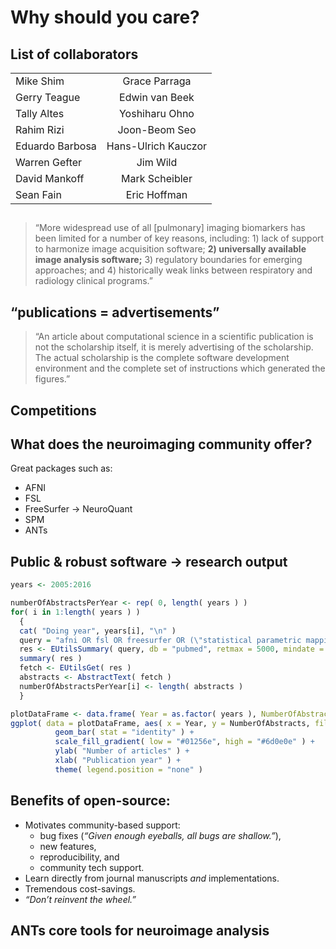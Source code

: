 
# Why should you care?

## List of collaborators

|  |  |
|:----|:-------:|
| Mike Shim  | Grace Parraga  |
| Gerry Teague | Edwin van Beek |
| Tally Altes | Yoshiharu Ohno |
| Rahim Rizi | Joon-Beom Seo |
| Eduardo Barbosa |  Hans-Ulrich Kauczor |
| Warren Gefter | Jim Wild  |
| David Mankoff | Mark Scheibler |
| Sean Fain | Eric Hoffman |

##  

> "More widespread use of all [pulmonary] imaging biomarkers has been limited for a number
> of key reasons, including:
>        1) lack of support to harmonize image acquisition software;
>      __2) universally available image analysis software;__
>        3) regulatory boundaries for emerging approaches; and
>        4) historically weak links between respiratory and radiology clinical programs."

\begin{flushright}
--- E. A. Hoffman et al., JMRI 2015.
\end{flushright}

## "publications $=$ advertisements"

> "An article about computational science in a scientific publication is not the
> scholarship itself, it is merely advertising of the scholarship. The actual
> scholarship is the complete software development environment and the complete
> set of instructions which generated the figures."

\begin{flushright}
 --- Jonathan Buckheit and David Donoho (Jon Claerbout)
\end{flushright}

## Competitions

\centering
\begin{figure}
\includegraphics[width=0.95\textwidth]{./Figs/competitions.png}
\end{figure}


## What does the neuroimaging community offer?

<!--
The lack of available packages in the
-->



Great packages such as:

* AFNI
* FSL
* FreeSurfer  $\longrightarrow$  NeuroQuant\textsuperscript{\textregistered}
* SPM
* ANTs

## Public & robust software $\longrightarrow$ research output

```r
years <- 2005:2016

numberOfAbstractsPerYear <- rep( 0, length( years ) )
for( i in 1:length( years ) )
  {
  cat( "Doing year", years[i], "\n" )
  query = "afni OR fsl OR freesurfer OR (\"statistical parametric mapping\") OR (\"advanced normalization tools\")"
  res <- EUtilsSummary( query, db = "pubmed", retmax = 5000, mindate = as.character( years[i] ), maxdate = as.character( years[i] ) )
  summary( res )
  fetch <- EUtilsGet( res )
  abstracts <- AbstractText( fetch )
  numberOfAbstractsPerYear[i] <- length( abstracts )
  }

plotDataFrame <- data.frame( Year = as.factor( years ), NumberOfAbstracts = numberOfAbstractsPerYear )
ggplot( data = plotDataFrame, aes( x = Year, y = NumberOfAbstracts, fill = NumberOfAbstracts ) ) +
          geom_bar( stat = "identity" ) +
          scale_fill_gradient( low = "#01256e", high = "#6d0e0e" ) +
          ylab( "Number of articles" ) +
          xlab( "Publication year" ) +
          theme( legend.position = "none" )
```

## Benefits of open-source:

* Motivates community-based support:
     * bug fixes (_"Given enough eyeballs, all bugs are shallow."_),
     * new features,
     * reproducibility, and
     * community tech support.
* Learn directly from journal manuscripts *and* implementations.
* Tremendous cost-savings.
* _"Don't reinvent the wheel."_

## ANTs core tools for neuroimage analysis

\centering
\begin{figure}
\includegraphics[width=0.95\textwidth]{../Figs/coreANtsToolsNeuro.png}
\end{figure}
